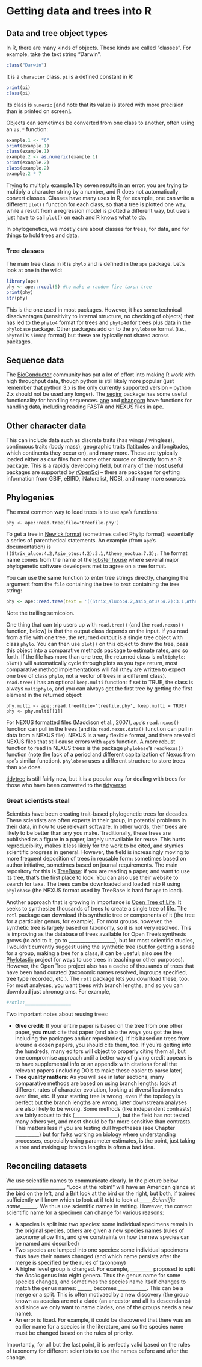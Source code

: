 # Getting data and trees into R

## Data and tree object types

In R, there are many kinds of objects. These kinds are called "classes". For example, take the text string "Darwin".

```r
class("Darwin")
```

It is a `character` class. `pi` is a defined constant in R:

```r
print(pi)
class(pi)
```

Its class is `numeric` [and note that its value is stored with more precision than is printed on screen].

Objects can sometimes be converted from one class to another, often using an `as.*` function:

```r
example.1 <- "6"
print(example.1)
class(example.1)
example.2 <- as.numeric(example.1)
print(example.2)
class(example.2)
example.2 * 7
```

Trying to multiply example.1 by seven results in an error: you are trying to multiply a character string by a number, and R does not automatically convert classes. Classes have many uses in R; for example, one can write a different `plot()` function for each class, so that a tree is plotted one way, while a result from a regression model is plotted a different way, but users just have to call `plot()` on each and R knows what to do.

In phylogenetics, we mostly care about classes for trees, for data, and for things to hold trees and data.

### Tree classes

The main tree class in R is `phylo` and is defined in the `ape` package. Let's look at one in the wild:

```r
library(ape)
phy <- ape::rcoal(5) #to make a random five taxon tree
print(phy)
str(phy)
```

This is the one used in most packages. However, it has some technical disadvantages (sensitivity to internal structure, no checking of objects) that has led to the `phylo4` format for trees and `phylo4d` for trees plus data in the `phylobase` package. Other packages add on to the `phylobase` format (i.e., `phytool`'s `simmap` format) but these are typically not shared across packages.

## Sequence data

The [BioConductor](https://www.bioconductor.org/) community has put a lot of effort into making R work with high throughput data, though python is still likely more popular (just remember that python 3.x is the only currently supported version -- python 2.x should not be used any longer). The [seqinr](http://seqinr.r-forge.r-project.org/) package has some useful functionality for handling sequences. [ape](https://www.rdocumentation.org/packages/ape/) and [phangorn](https://github.com/KlausVigo/phangorn) have functions for handling data, including reading FASTA and NEXUS files in ape.

## Other character data

This can include data such as discrete traits (has wings / wingless), continuous traits (body mass), geographic traits (latitudes and longitudes, which continents they occur on), and many more. These are typically loaded either as csv files from some other source or directly from an R package. This is a rapidly developing field, but many of the most useful packages are supported by [rOpenSci](https://ropensci.org/packages/) -- there are packages for getting information from GBIF, eBIRD, iNaturalist, NCBI, and many more sources.

## Phylogenies

The most common way to load trees is to use `ape`'s functions:

```
phy <- ape::read.tree(file='treefile.phy')
```

To get a tree in [Newick format](http://evolution.genetics.washington.edu/phylip/newicktree.html) (sometimes called Phylip format): essentially a series of parenthetical statements. An example (from `ape`'s documentation) is ```((Strix_aluco:4.2,Asio_otus:4.2):3.1,Athene_noctua:7.3);```. The format name comes from the name of the [lobster house](http://newicks.com) where several major phylogenetic software developers met to agree on a tree format.

You can use the same function to enter tree strings directly, changing the argument from the `file` containing the tree to `text` containing the tree string:

```r
phy <- ape::read.tree(text = '((Strix_aluco:4.2,Asio_otus:4.2):3.1,Athene_noctua:7.3);')
```

Note the trailing semicolon.

  One thing that can trip users up with `read.tree()` (and the `read.nexus()` function, below) is that the output class depends on the input. If you read from a file with one tree, the returned output is a single tree object with class `phylo`. You can then use `plot()` on this object to draw the tree, pass this object into a comparative methods package to estimate rates, and so forth. If the file has more than one tree, the returned class is `multiphylo`: `plot()` will automatically cycle through plots as you type return, most comparative method implementations will fail (they are written to expect one tree of class `phylo`, not a vector of trees in a different class). `read.tree()` has an optional `keep.multi` function: if set to TRUE, the class is always `multiphylo`, and you can always get the first tree by getting the first element in the returned object:

```
phy.multi <- ape::read.tree(file='treefile.phy', keep.multi = TRUE)
phy <- phy.multi[[1]]
```

For NEXUS formatted files (Maddison et al., 2007), `ape`'s `read.nexus()` function can pull in the trees (and its `read.nexus.data()` function can pull in data from a NEXUS file). NEXUS is a very flexible format, and there are valid NEXUS files that still cause errors with `ape`'s function. A more robust function to read in NEXUS trees is the package `phylobase`'s `readNexus()` function (note the lack of a period and different capitalization of Nexus from `ape`'s similar function). `phylobase` uses a different structure to store trees than `ape` does.

[tidytree](https://github.com/YuLab-SMU/tidytree) is still fairly new, but it is a popular way for dealing with trees for those who have been converted to the [tidyverse](https://www.tidyverse.org/).

### Great scientists steal

Scientists have been creating trait-based phylogenetic trees for decades. These scientists are often experts in their group, in potential problems in their data, in how to use relevant software. In other words, their trees are likely to be better than any you make. Traditionally, these trees are published as a figure in a paper, largely unavailable for reuse. This hurts reproducibility, makes it less likely for the work to be cited, and stymies scientific progress in general. However, the field is increasingly moving to more frequent deposition of trees in reusable form: sometimes based on author initiative, sometimes based on journal requirements. The main repository for this is [TreeBase](http://treebase.org): if you are reading a paper, and want to use its tree, that's the first place to look. You can also use their website to search for taxa. The trees can be downloaded and loaded into R using `phylobase` (the NEXUS format used by TreeBase is hard for `ape` to load).

Another approach that is growing in importance is [Open Tree of Life](http://otol.org). It seeks to synthesize thousands of trees to create a single tree of life. The `rotl` package can download this synthetic tree or components of it (the tree for a particular genus, for example). For most groups, however, the synthetic tree is largely based on taxonomy, so it is not very resolved. This is improving as the database of trees available for Open Tree's synthesis grows (to add to it, go to ___________________), but for most scientific studies, I wouldn't currently suggest using the synthetic tree (but for getting a sense for a group, making a tree for a class, it can be useful; also see the [Phylotastic](http://www.phylotastic.org) project for ways to use trees in teaching or other purposes). However, the Open Tree project also has a cache of thousands of trees that have been hand curated (taxonomic names resolved, ingroups specified, tree type recorded, etc.). The `rotl` package lets you download these, too. For most analyses, you want trees with branch lengths, and so you can download just chronograms. For example,

```r
#rotl::_________________
```

Two important notes about reusing trees:

* **Give credit**: If your entire paper is based on the tree from one other paper, you **must** cite that paper (and also the ways you got the tree, including the packages and/or repositories). If it's based on trees from around a dozen papers, you should cite them, too. If you're getting into the hundreds, many editors will object to properly citing them all, but one compromise approach until a better way of giving credit appears is to have supplemental info or an appendix with citations for all the relevant papers (including DOIs to make these easier to parse later)
* **Tree quality matters**: As you will see in later sections, many comparative methods are based on using branch lengths: look at different rates of character evolution, looking at diversification rates over time, etc. If your starting tree is wrong, even if the topology is perfect but the branch lengths are wrong, later downstream analyses are also likely to be wrong. Some methods (like independent contrasts) are fairly robust to this (__________________), but the field has not tested many others yet, and most should be far more sensitive than contrasts. This matters less if you are testing dull hypotheses (see Chapter __________) but for folks working on biology where understanding processes, especially using parameter estimates, is the point, just taking a tree and making up branch lengths is often a bad idea.


## Reconciling datasets

We use scientific names to communicate clearly. In the picture below ________________________, "Look at the robin!" will have an American glance at the bird on the left, and a Brit look at the bird on the right, but both, if trained sufficiently will know which to look at if told to look at *_____Scientific name_______*. We thus use scientific names in writing. However, the correct scientific name for a specimen can change for various reasons:

* A species is split into two species: some individual specimens remain in the original species, others are given a new species names (rules of taxonomy allow this, and give constraints on how the new species can be named and described)
* Two species are lumped into one species: some individual specimens thus have their names changed (and which name persists after the merge is specified by the rules of taxonomy)
* A higher level group is changed. For example, _________ proposed to split the *Anolis* genus into eight genera. Thus the genus name for some species changes, and sometimes the species name itself changes to match the genus names: *______* becomes *____________*. This can be a merge or a split. This is often motivaed by a new discovery (the group known as acacias are not a clade (an ancestor and all its descendants) and since we only want to name clades, one of the groups needs a new name).
* An error is fixed. For example, it could be discovered that there was an earlier name for a species in the literature, and so the species name must be changed based on the rules of priority.

Importantly, for all but the last point, it is perfectly valid based on the rules of taxonomy for different scientists to use the names before and after the change.
